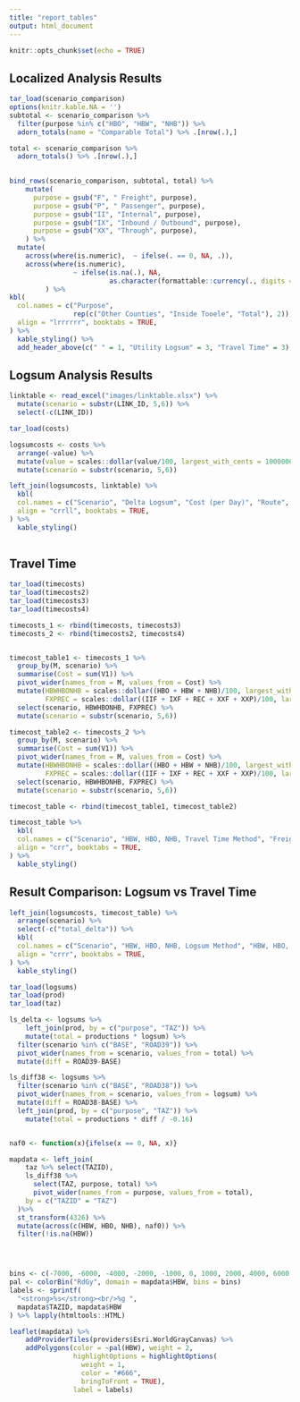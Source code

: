 ```yaml
---
title: "report_tables"
output: html_document
---
```


```r
knitr::opts_chunk$set(echo = TRUE)
```

## Localized Analysis Results

```r
tar_load(scenario_comparison)
options(knitr.kable.NA = '')
subtotal <- scenario_comparison %>% 
  filter(purpose %in% c("HBO", "HBW", "NHB")) %>%
  adorn_totals(name = "Comparable Total") %>% .[nrow(.),]

total <- scenario_comparison %>%
  adorn_totals() %>% .[nrow(.),]
  

bind_rows(scenario_comparison, subtotal, total) %>%
    mutate(
      purpose = gsub("F", " Freight", purpose),
      purpose = gsub("P", " Passenger", purpose),
      purpose = gsub("II", "Internal", purpose),
      purpose = gsub("IX", "Inbound / Outbound", purpose),
      purpose = gsub("XX", "Through", purpose),
    ) %>%
  mutate(
    across(where(is.numeric),  ~ ifelse(. == 0, NA, .)),
    across(where(is.numeric), 
                ~ ifelse(is.na(.), NA, 
                         as.character(formattable::currency(., digits = 0)))),
         ) %>%
kbl(
  col.names = c("Purpose", 
                rep(c("Other Counties", "Inside Tooele", "Total"), 2)),
  align = "lrrrrrr", booktabs = TRUE, 
) %>%
  kable_styling() %>%
  add_header_above(c(" " = 1, "Utility Logsum" = 3, "Travel Time" = 3))
```

## Logsum Analysis Results

```r
linktable <- read_excel("images/linktable.xlsx") %>%
  mutate(scenario = substr(LINK_ID, 5,6)) %>%
  select(-c(LINK_ID))

tar_load(costs)

logsumcosts <- costs %>%
  arrange(-value) %>%
  mutate(value = scales::dollar(value/100, largest_with_cents = 10000000)) %>%
  mutate(scenario = substr(scenario, 5,6))

left_join(logsumcosts, linktable) %>%
  kbl(
  col.names = c("Scenario", "Delta Logsum", "Cost (per Day)", "Route", "Location"),
  align = "crrll", booktabs = TRUE, 
) %>%
  kable_styling()
  
```


## Travel Time

```r
tar_load(timecosts)
tar_load(timecosts2)
tar_load(timecosts3)
tar_load(timecosts4)

timecosts_1 <- rbind(timecosts, timecosts3)
timecosts_2 <- rbind(timecosts2, timecosts4)


timecost_table1 <- timecosts_1 %>%
  group_by(M, scenario) %>%
  summarise(Cost = sum(V1)) %>%
  pivot_wider(names_from = M, values_from = Cost) %>%
  mutate(HBWHBONHB = scales::dollar((HBO + HBW + NHB)/100, largest_with_cents = 10000000), 
         FXPREC = scales::dollar((IIF + IXF + REC + XXF + XXP)/100, largest_with_cents = 10000000)) %>%
  select(scenario, HBWHBONHB, FXPREC) %>%
  mutate(scenario = substr(scenario, 5,6))

timecost_table2 <- timecosts_2 %>%
  group_by(M, scenario) %>%
  summarise(Cost = sum(V1)) %>%
  pivot_wider(names_from = M, values_from = Cost) %>%
  mutate(HBWHBONHB = scales::dollar((HBO + HBW + NHB)/100, largest_with_cents = 10000000), 
         FXPREC = scales::dollar((IIF + IXF + REC + XXF + XXP)/100, largest_with_cents = 10000000)) %>%
  select(scenario, HBWHBONHB, FXPREC) %>%
  mutate(scenario = substr(scenario, 5,6))

timecost_table <- rbind(timecost_table1, timecost_table2)

timecost_table %>%
  kbl(
  col.names = c("Scenario", "HBW, HBO, NHB, Travel Time Method", "Freight, External Passenger, REC, Travel Time Method"),
  align = "crr", booktabs = TRUE, 
) %>%
  kable_styling()
```


## Result Comparison: Logsum vs Travel Time
```r
left_join(logsumcosts, timecost_table) %>%
  arrange(scenario) %>%
  select(-c("total_delta")) %>%
  kbl(
  col.names = c("Scenario", "HBW, HBO, NHB, Logsum Method", "HBW, HBO, NHB, Travel Time Method", "Freight, External Passenger, REC, Travel Time Method"),
  align = "crrr", booktabs = TRUE, 
) %>%
  kable_styling()
```

```r
tar_load(logsums)
tar_load(prod)
tar_load(taz)

ls_delta <- logsums %>%
    left_join(prod, by = c("purpose", "TAZ")) %>%
    mutate(total = productions * logsum) %>%
  filter(scenario %in% c("BASE", "ROAD39")) %>%
  pivot_wider(names_from = scenario, values_from = total) %>%
  mutate(diff = ROAD39-BASE)

ls_diff38 <- logsums %>%
  filter(scenario %in% c("BASE", "ROAD38")) %>%  
  pivot_wider(names_from = scenario, values_from = logsum) %>% 
  mutate(diff = ROAD38-BASE) %>%
  left_join(prod, by = c("purpose", "TAZ")) %>%
    mutate(total = productions * diff / -0.16)


naf0 <- function(x){ifelse(x == 0, NA, x)}

mapdata <- left_join(
    taz %>% select(TAZID),
    ls_diff38 %>%
      select(TAZ, purpose, total) %>%
      pivot_wider(names_from = purpose, values_from = total),
    by = c("TAZID" = "TAZ")
  )%>%
  st_transform(4326) %>% 
  mutate(across(c(HBW, HBO, NHB), naf0)) %>%
  filter(!is.na(HBW))




bins <- c(-7000, -6000, -4000, -2000, -1000, 0, 1000, 2000, 4000, 6000, 7000)
pal <- colorBin("RdGy", domain = mapdata$HBW, bins = bins)
labels <- sprintf(
  "<strong>%s</strong><br/>%g ",
  mapdata$TAZID, mapdata$HBW
) %>% lapply(htmltools::HTML)

leaflet(mapdata) %>%
    addProviderTiles(providers$Esri.WorldGrayCanvas) %>%
    addPolygons(color = ~pal(HBW), weight = 2,
                highlightOptions = highlightOptions(
                  weight = 1,
                  color = "#666",
                  bringToFront = TRUE),
                label = labels)
  

```

